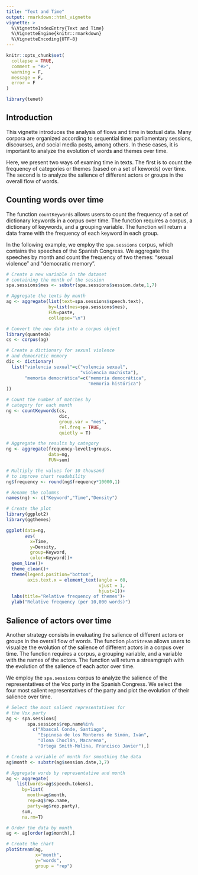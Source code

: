```yaml
---
title: "Text and Time"
output: rmarkdown::html_vignette
vignette: >
  %\VignetteIndexEntry{Text and Time}
  %\VignetteEngine{knitr::rmarkdown}
  %\VignetteEncoding{UTF-8}
---
```


```r
knitr::opts_chunk$set(
  collapse = TRUE,
  comment = "#>",
  warning = F,
  message = F,
  error = F
)

library(tenet)

```

## Introduction

This vignette introduces the analysis of flows and time in textual data. Many corpora are organized according to sequential time: parliamentary sessions, discourses, and social media posts, among others. In these cases, it is important to analyze the evolution of words and themes over time. 

Here, we present two ways of examing time in texts. The first is to count the frequency of categories or themes (based on a set of kewords) over time. The second is to analyze the salience of different actors or groups in the overall flow of words.

## Counting words over time

The function `countKeywords` allows users to count the frequency of a set of dictionary keywords in a corpus over time. The function requires a corpus, a dictionary of keywords, and a grouping variable. The function will return a data frame with the frequency of each keyword in each group.

In the following example, we employ the `spa.sessions` corpus, which contains the speeches of the Spanish Congress. We aggregate the speeches by month and count the frequency of two themes: "sexual violence" and "democratic memory".


```r

# Create a new variable in the dataset
# containing the month of the session
spa.sessions$mes <- substr(spa.sessions$session.date,1,7)

# Aggregate the texts by month
ag <- aggregate(list(text=spa.sessions$speech.text),
                by=list(mes=spa.sessions$mes),
                FUN=paste, 
                collapse="\n")

# Convert the new data into a corpus object
library(quanteda)
cs <- corpus(ag)

# Create a dictionary for sexual violence
# and democratic memory
dic <- dictionary(
  list("violencia sexual"=c("volencia sexual",
                            "violencia machista"),
       "memoria democrática"=c("memoria democrática",
                               "memoria histórica")
))

# Count the number of matches by
# category for each month
ng <- countKeywords(cs, 
                    dic, 
                    group.var = "mes", 
                    rel.freq = TRUE, 
                    quietly = T)

# Aggregate the results by category
ng <- aggregate(frequency~level1+groups, 
                data=ng, 
                FUN=sum)

# Multiply the values for 10 thousand
# to improve chart readability
ng$frequency <- round(ng$frequency*10000,1)

# Rename the columns
names(ng) <- c("Keyword","Time","Density")

# Create the plot
library(ggplot2)
library(ggthemes)

ggplot(data=ng, 
       aes(
         x=Time, 
         y=Density, 
         group=Keyword,
         color=Keyword))+
  geom_line()+
  theme_clean()+
  theme(legend.position="bottom",
        axis.text.x = element_text(angle = 60, 
                                   vjust = 1, 
                                   hjust=1))+
  labs(title="Relative frequency of themes")+
  ylab("Relative frequency (per 10,000 words)")


```


## Salience of actors over time

Another strategy consists in evaluating the salience of different actors or groups in the overall flow of words. The function `plotStream` allows users to visualize the evolution of the salience of different actors in a corpus over time. The function requires a corpus, a grouping variable, and a variable with the names of the actors. The function will return a streamgraph with the evolution of the salience of each actor over time.

We employ the `spa.sessions` corpus to analyze the salience of the representatives of the Vox party in the Spanish Congress. We select the four most salient representatives of the party and plot the evolution of their salience over time.


```r

# Select the most salient representatives for 
# the Vox party
ag <- spa.sessions[
        spa.sessions$rep.name%in%
          c("Abascal Conde, Santiago",
            "Espinosa de los Monteros de Simón, Iván",
            "Olona Choclán, Macarena",                
            "Ortega Smith-Molina, Francisco Javier"),]

# Create a variable of month for smoothing the data
ag$month <- substr(ag$session.date,3,7)

# Aggregate words by representative and month
ag <- aggregate(
    list(words=ag$speech.tokens), 
      by=list(
        month=ag$month, 
        rep=ag$rep.name, 
        party=ag$rep.party), 
      sum, 
      na.rm=T)

# Order the data by month
ag <- ag[order(ag$month),]

# Create the chart
plotStream(ag, 
           x="month", 
           y="words", 
           group = "rep")


```




